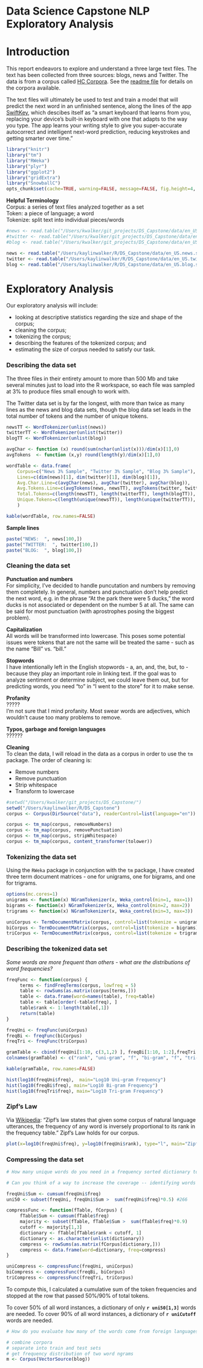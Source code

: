 Data Science Capstone NLP Exploratory Analysis
=============================

# Introduction  

This report endeavors to explore and understand a three large text files. The text has been collected from three sources: blogs, news and Twitter. The data is from a corpus called [HC Corpora](www.corpora.heliohost.org). See the [readme file](http://www.corpora.heliohost.org/aboutcorpus.html) for details on the corpora available.  

The text files will ultimately be used to test and train a model that will predict the next word in an unfinished sentence, along the lines of the app [SwiftKey](https://itunes.apple.com/app/swiftkey-keyboard/id911813648?ls=1&mt=8), which descibes itself as "a smart keyboard that learns from you, replacing your device’s built-in keyboard with one that adapts to the way you type. The app learns your writing style to give you super-accurate autocorrect and intelligent next-word prediction, reducing keystrokes and getting smarter over time." 

```r
library("knitr")
library("tm")
library("RWeka")
library("plyr")
library("ggplot2")
library("gridExtra")
library("SnowballC")
opts_chunk$set(cache=TRUE, warning=FALSE, message=FALSE, fig.height=4, fig.width=4, echo=FALSE)
```
**Helpful Terminology**  
Corpus: a series of text files analyzed together as a set  
Token: a piece of language; a word  
Tokenize: split text into individual pieces/words  

```r
#news <- read.table("/Users/kwalker/git_projects/DS_Capstone/data/en_US.news.sample3.txt", stringsAsFactors=FALSE)
#twitter <- read.table("/Users/kwalker/git_projects/DS_Capstone/data/en_US.twitter.sample3.txt", stringsAsFactors=FALSE)
#blog <- read.table("/Users/kwalker/git_projects/DS_Capstone/data/en_US.blog.sample3.txt", stringsAsFactors=FALSE)

news <- read.table("/Users/kaylinwalker/R/DS_Capstone/data/en_US.news.sample3.txt", stringsAsFactors=FALSE)
twitter <- read.table("/Users/kaylinwalker/R/DS_Capstone/data/en_US.twitter.sample3.txt", stringsAsFactors=FALSE)
blog <- read.table("/Users/kaylinwalker/R/DS_Capstone/data/en_US.blog.sample3.txt", stringsAsFactors=FALSE)
```

# Exploratory Analysis  

Our exploratory analysis will include:  

- looking at descriptive statistics regarding the size and shape of the corpus;  
- cleaning the corpus;  
- tokenizing the corpus;  
- describing the features of the tokenized corpus; and  
- estimating the size of corpus needed to satisfy our task.   

### Describing the data set  
The three files in their entirety amount to more than 500 Mb and take several minutes just to load into the R workspace, so each file was sampled at 3% to produce files small enough to work with. 

The Twitter data set is by far the longest, with more than twice as many lines as the news and blog data sets, though the blog data set leads in the total number of tokens and the number of unique tokens.  

```r
newsTT <- WordTokenizer(unlist(news))
twitterTT <- WordTokenizer(unlist(twitter))
blogTT <- WordTokenizer(unlist(blog))

avgChar <- function (x) round(sum(nchar(unlist(x)))/dim(x)[1],0)
avgTokens  <- function (x,y) round(length(y)/dim(x)[1],0)

wordTable <- data.frame(
    Corpus=c("News 3% Sample", "Twitter 3% Sample", "Blog 3% Sample"), 
    Lines=c(dim(news)[1], dim(twitter)[1], dim(blog)[1]),
    Avg.Char.Line=c(avgChar(news), avgChar(twitter), avgChar(blog)),
    Avg.Tokens.Line=c(avgTokens(news, newsTT), avgTokens(twitter, twitterTT), avgTokens(blog, blogTT)),
    Total.Tokens=c(length(newsTT), length(twitterTT), length(blogTT)), 
    Unique.Tokens=c(length(unique(newsTT)), length(unique(twitterTT)), length(unique(blogTT)))
    )

kable(wordTable, row.names=FALSE)
``` 
  
**Sample lines**  
```r
paste("NEWS:  ", news[100,])
paste("TWITTER:  ", twitter[100,])
paste("BLOG:  ", blog[100,])
```

### Cleaning the data  set

**Punctuation and numbers**  
For simplicity, I've decided to handle puncutation and numbers by removing them completely. In general, numbers and punctuation don't help predict the next word, e.g. in the phrase "At the park there were 5 ducks," the word ducks is not associated or dependent on the number 5 at all. The same can be said for most punctuation (with aprostrophes posing the biggest problem). 

**Capitalization**  
All words will be transformed into lowercase. This poses some potential issues were tokens that are not the same will be treated the same - such as the name "Bill" vs. "bill." 

**Stopwords**  
I have intentionally left in the English stopwords - a, an, and, the, but, to - because they play an important role in linking text. If the goal was to analyze sentiment or determine subject, we could leave them out, but for predicting words, you need "to" in "I went to the store" for it to make sense.  

**Profanity**  
?????  
I'm not sure that I mind profanity. Most swear words are adjectives, which wouldn't cause too many problems to remove.     

**Typos, garbage and foreign languages**  
??????  

**Cleaning**  
To clean the data, I will reload in the data as a corpus in order to use the `tm` package.  The order of cleaning is:  

- Remove numbers  
- Remove punctuation  
- Strip whitespace  
- Transform to lowercase  

```r
#setwd("/Users/kwalker/git_projects/DS_Capstone/")
setwd("/Users/kaylinwalker/R/DS_Capstone")
corpus <- Corpus(DirSource("data"), readerControl=list(language="en"))

corpus <- tm_map(corpus, removeNumbers)
corpus <- tm_map(corpus, removePunctuation)
corpus <- tm_map(corpus, stripWhitespace)
corpus <- tm_map(corpus, content_transformer(tolower))
```

### Tokenizing the data set  

Using the `RWeka` package in conjunction with the `tm` package, I have created three term document matrices - one for unigrams, one for bigrams, and one for trigrams.  


```r
options(mc.cores=1)
unigrams <- function(x) NGramTokenizer(x, Weka_control(min=1, max=1))
bigrams <- function(x) NGramTokenizer(x, Weka_control(min=2, max=2))
trigrams <- function(x) NGramTokenizer(x, Weka_control(min=3, max=3))

uniCorpus <- TermDocumentMatrix(corpus, control=list(tokenize = unigrams))
biCorpus <- TermDocumentMatrix(corpus, control=list(tokenize = bigrams))
triCorpus <- TermDocumentMatrix(corpus, control=list(tokenize = trigrams))
```

### Describing the tokenized data set  
*Some words are more frequent than others - what are the distributions of word frequencies?*  

```r
freqFunc <- function(corpus) {
     terms <- findFreqTerms(corpus, lowfreq = 5)
     table <- rowSums(as.matrix(corpus[terms,]))
     table <- data.frame(word=names(table), freq=table)
     table <- table[order(-table$freq), ]
     table$rank <- 1:length(table[,1])
     return(table)
}

freqUni <- freqFunc(uniCorpus)
freqBi <- freqFunc(biCorpus)
freqTri <- freqFunc(triCorpus)

gramTable <- cbind(freqUni[1:10, c(3,1,2) ], freqBi[1:10, 1:2],freqTri[1:10, 1:2 ])
colnames(gramTable) <- c("rank", "uni-gram", "f", "bi-gram", "f", "tri-gram", "f")

kable(gramTable, row.names=FALSE)

hist(log10(freqUni$freq),  main="Log10 Uni-gram Frequency")
hist(log10(freqBi$freq), main="Log10 Bi-gram Frequency")
hist(log10(freqTri$freq), main="Log10 Tri-gram Frequency")

```

### Zipf's Law  

Via [Wikipedia](https://en.wikipedia.org/wiki/Zipf%27s_law): "Zipf's law states that given some corpus of natural language utterances, the frequency of any word is inversely proportional to its rank in the frequency table." Zipf's Law holds for our corpus.  

```r
plot(x=log10(freqUni$freq), y=log10(freqUni$rank), type="l", main="Zipf's Law")
```

### Compressing the data set  

```r
# How many unique words do you need in a frequency sorted dictionary to cover 50% of all word instances in the language? 90%?

# Can you think of a way to increase the coverage -- identifying words that may not be in the corpora or using a smaller number of words in the dictionary to cover the same number of phrases?

freqUni$Sum <- cumsum(freqUni$freq)
uni50 <- subset(freqUni, freqUni$Sum >  sum(freqUni$freq)*0.5) #266

compressFunc <- function(fTable, fCorpus) {
     fTable$Sum <- cumsum(fTable$freq)
     majority <- subset(fTable, fTable$Sum >  sum(fTable$freq)*0.9) 
     cutoff <- majority[1,3]
     dictionary <- fTable[fTable$rank < cutoff, 1]
     dictionary <- as.character(unlist(dictionary))
     compress <- rowSums(as.matrix(fCorpus[dictionary,]))
     compress <- data.frame(word=dictionary, freq=compress)
}

uniCompress <- compressFunc(freqUni, uniCorpus)
biCompress <- compressFunc(freqBi, biCorpus)
triCompress <- compressFunc(freqTri, triCorpus)

```
To compute this, I calculated a cumulative sum of the token frequencies and stopped at the row that passed 50%/90% of total tokens.  

To cover 50% of all word instances, a dictionary of only **`r uni50[1,3]`** words are needed. To cover 90% of all word instances, a dictionary of **`r uniCutoff`** words are needed.


```r
# How do you evaluate how many of the words come from foreign languages? 

```


```r
# combine corpora
# separate into train and test sets
# get frequency distribution of two word ngrams
m <- Corpus(VectorSource(blog))
```
